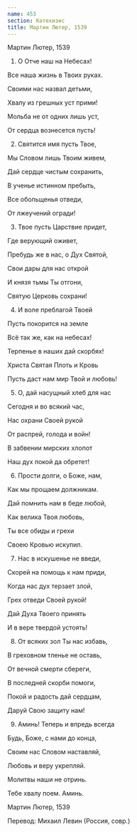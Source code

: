 ```yaml
---
name: 453
section: Катехизис
title: Мартин Лютер, 1539
---
```

Мартин Лютер, 1539


1. О Отче наш на Небесах!

Все наша жизнь в Твоих руках.

Своими нас назвал детьми,

Хвалу из грешных уст прими!

Мольба не от одних лишь уст,

От сердца вознесется пусть!


2. Святится имя пусть Твое,

Мы Словом лишь Твоим живем,

Дай сердце чистым сохранить,

В ученье истинном пребыть,

Все обольщенья отведи,

От лжеучений огради!


3. Твое пусть Царствие придет,

Где верующий оживет,

Пребудь же в нас, о Дух Святой,

Свои дары для нас открой

И князя тьмы Ты отгони,

Святую Церковь сохрани!


4. И воле преблагой Твоей

Пусть покорится на земле

Всё так же, как на небесах!

Терпенье в наших дай скорбях!

Христа Святая Плоть и Кровь

Пусть даст нам мир Твой и любовь!


5. О, дай насущный хлеб для нас

Сегодня и во всякий час,

Нас охрани Своей рукой

От распрей, голода и войн!

В забвении мирских хлопот

Наш дух покой да обретет!


6. Прости долги, о Боже, нам,

Как мы прощаем должникам.

Дай помнить нам в беде любой,

Как велика Твоя любовь,

Ты все обиды и грехи

Своею Кровью искупил.


7. Нас в искушенье не введи,

Скорей на помощь к нам приди,

Когда нас дух терзает злой,

Грех отведи Своей рукой!

Дай Духа Твоего принять

И в вере твердой устоять!


8. От всяких зол Ты нас избавь,

В греховном тленье не оставь,

От вечной смерти сбереги,

В последней скорби помоги,

Покой и радость дай сердцам,

Даруй Свою защиту нам!


9. Аминь! Теперь и впредь всегда

Будь, Боже, с нами до конца,

Своим нас Словом наставляй,

Любовь и веру укрепляй.

Молитвы наши не отринь.

Тебе хвалу поем. Аминь.


Мартин Лютер, 1539

Перевод: Михаил Левин (Россия, совр.)